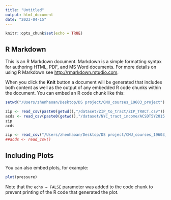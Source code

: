 ```yaml
---
title: "Untitled"
output: html_document
date: "2023-04-15"
---
```


```r
knitr::opts_chunk$set(echo = TRUE)
```

## R Markdown

This is an R Markdown document. Markdown is a simple formatting syntax for authoring HTML, PDF, and MS Word documents. For more details on using R Markdown see <http://rmarkdown.rstudio.com>.

When you click the **Knit** button a document will be generated that includes both content as well as the output of any embedded R code chunks within the document. You can embed an R code chunk like this:

```r
setwd("/Users/zhenhaoan/Desktop/DS project/CMU_courses_19603_project")
```

```r
zip <- read_csv(paste0(getwd(),"/dataset/ZIP_to_tract/ZIP_TRACT.csv"))
acds <- read_csv(paste0(getwd(),"/dataset/NYC_tract_income/ACSDT5Y2015.B19001-Data.csv"))
zip
acds
```
```r
zip <- read_csv("/Users/zhenhaoan/Desktop/DS project/CMU_courses_19603_project/dataset/ZIP_to_tract/ZIP_TRACT.csv"))
##acds <- read_csv()
```

## Including Plots

You can also embed plots, for example:

```r
plot(pressure)
```

Note that the `echo = FALSE` parameter was added to the code chunk to prevent printing of the R code that generated the plot.
